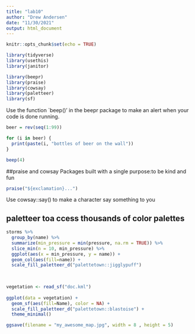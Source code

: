 ```yaml
---
title: "lab10"
author: "Drew Andersen"
date: "11/30/2021"
output: html_document
---
```


```r
knitr::opts_chunk$set(echo = TRUE)

library(tidyverse)
library(usethis)
library(janitor)

library(beepr)
library(praise)
library(cowsay)
library(paletteer)
library(sf)
```

Use the function `beep()' in the beepr package to make an alert when your code is done running. 

```r
beer = rev(seq(1:99))

for (i in beer) {
  print(paste(i, "bottles of beer on the wall"))
}

beep(4)
```

##praise and cowsay
Packages built with a single purpose:to be kind and fun

```r
praise("${exclamation}...")
```

Use cowsay::say() to make a character say something to you

## paletteer toa ccess thousands of color palettes

```r
storms %>% 
  group_by(name) %>% 
  summarize(min_pressure = min(pressure, na.rm = TRUE)) %>% 
  slice_min(n = 10, min_pressure) %>% 
  ggplot(aes(x = min_pressure, y = name)) +
  geom_col(aes(fill=name)) +
  scale_fill_paletteer_d("palettetown::jigglypuff")
  
  
```

```r
vegetation <- read_sf("doc.kml")
  
ggplot(data = vegetation) +
  geom_sf(aes(fill=Name), color = NA) +
  scale_fill_paletteer_d("palettetown::blastoise") +
  theme_minimal()

ggsave(filename = "my_awesome_map.jpg", width = 8 , height = 5)
```

